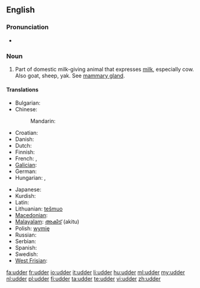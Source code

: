 ==English==

===Pronunciation===
* {{rhymes|ʌdə(r)}}

===Noun===
{{en-noun}}

# Part of domestic milk-giving animal that expresses [[milk]], especially cow.  Also goat, sheep, yak.  See [[mammary gland]].

====Translations====
{{trans-top|part of domestic milk-giving animal that expresses milk}}
* Bulgarian: {{t-|bg|виме|n|tr=vime}}
* Chinese:
*: Mandarin: {{t|zh|乳房|tr=rǔfáng|sc=Hani}}
* Croatian: {{t-|hr|vime|n}}
* Danish: {{t+|da|yver|n}}
* Dutch: {{t+|nl|uier|m}}
* Finnish: {{t+|fi|utare}}
* French: {{t+|fr|pis|m}}, {{t+|fr|tétine}}
* [[Galician]]: {{t-|gl|ubre|m|xs=Galician}}
* German: {{t+|de|Euter|m}}
* Hungarian: {{t+|hu|tőgy}}, {{t+|hu|emlő}}
{{trans-mid}}
* Japanese: {{t|ja|乳房|tr=ちぶさ, chibusa, にゅうぼう, nyūbō|sc=Jpan}}
* Kurdish: {{t|ku|گوان|tr=guwan|sc=ku-Arab}}
* Latin: {{t+|la|uber|n}}
* Lithuanian: [[tešmuo]] {{m}}
* [[Macedonian]]: {{t-|mk|виме|n|tr=víme}}
* [[Malayalam]]: [[അകിട്]] (akitu)
* Polish: [[wymię]] {{n}}
* Russian: {{t+|ru|вымя|n|tr=výmja}}
* Serbian: {{t-|sr|виме|n|tr=vime|sc=Cyrl}}
* Spanish: {{t+|es|ubre|f}}
* Swedish: {{t-|sv|juver|n}}
* [[West Frisian]]: {{t-|fy|jaar|c|xs=West Frisian}}
{{trans-bottom}}

[[fa:udder]]
[[fr:udder]]
[[io:udder]]
[[it:udder]]
[[li:udder]]
[[hu:udder]]
[[ml:udder]]
[[my:udder]]
[[nl:udder]]
[[pl:udder]]
[[fi:udder]]
[[ta:udder]]
[[te:udder]]
[[vi:udder]]
[[zh:udder]]
